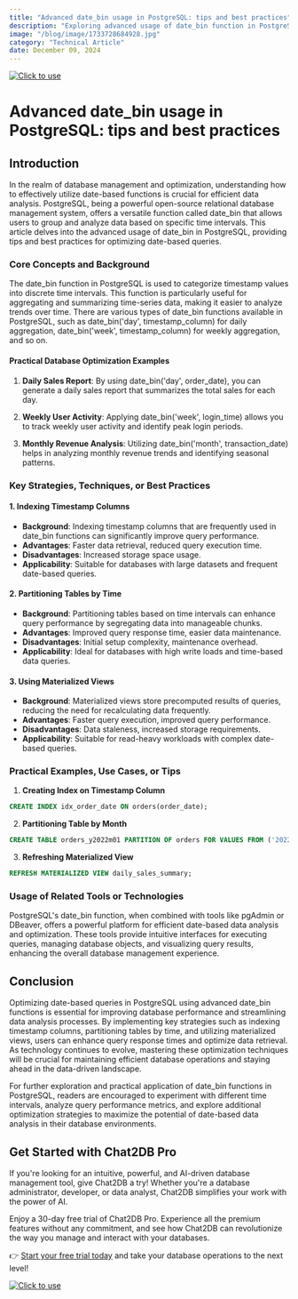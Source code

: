 ```yaml
---
title: "Advanced date_bin usage in PostgreSQL: tips and best practices"
description: "Exploring advanced usage of date_bin function in PostgreSQL for efficient date-based data analysis and optimization."
image: "/blog/image/1733728684928.jpg"
category: "Technical Article"
date: December 09, 2024
---
```

[![Click to use](/image/blog/bg/chat2db1.png)](https://app.chat2db.ai/)
# Advanced date_bin usage in PostgreSQL: tips and best practices


<Authors date="December 09, 2024">
  <Author name="Rowan Hill" link="https://chat2db.ai" />
</Authors>

## Introduction

In the realm of database management and optimization, understanding how to effectively utilize date-based functions is crucial for efficient data analysis. PostgreSQL, being a powerful open-source relational database management system, offers a versatile function called date_bin that allows users to group and analyze data based on specific time intervals. This article delves into the advanced usage of date_bin in PostgreSQL, providing tips and best practices for optimizing date-based queries.

### Core Concepts and Background

The date_bin function in PostgreSQL is used to categorize timestamp values into discrete time intervals. This function is particularly useful for aggregating and summarizing time-series data, making it easier to analyze trends over time. There are various types of date_bin functions available in PostgreSQL, such as date_bin('day', timestamp_column) for daily aggregation, date_bin('week', timestamp_column) for weekly aggregation, and so on.

#### Practical Database Optimization Examples

1. **Daily Sales Report**: By using date_bin('day', order_date), you can generate a daily sales report that summarizes the total sales for each day.

2. **Weekly User Activity**: Applying date_bin('week', login_time) allows you to track weekly user activity and identify peak login periods.

3. **Monthly Revenue Analysis**: Utilizing date_bin('month', transaction_date) helps in analyzing monthly revenue trends and identifying seasonal patterns.

### Key Strategies, Techniques, or Best Practices

#### 1. Indexing Timestamp Columns

- **Background**: Indexing timestamp columns that are frequently used in date_bin functions can significantly improve query performance.
- **Advantages**: Faster data retrieval, reduced query execution time.
- **Disadvantages**: Increased storage space usage.
- **Applicability**: Suitable for databases with large datasets and frequent date-based queries.

#### 2. Partitioning Tables by Time

- **Background**: Partitioning tables based on time intervals can enhance query performance by segregating data into manageable chunks.
- **Advantages**: Improved query response time, easier data maintenance.
- **Disadvantages**: Initial setup complexity, maintenance overhead.
- **Applicability**: Ideal for databases with high write loads and time-based data queries.

#### 3. Using Materialized Views

- **Background**: Materialized views store precomputed results of queries, reducing the need for recalculating data frequently.
- **Advantages**: Faster query execution, improved query performance.
- **Disadvantages**: Data staleness, increased storage requirements.
- **Applicability**: Suitable for read-heavy workloads with complex date-based queries.

### Practical Examples, Use Cases, or Tips

1. **Creating Index on Timestamp Column**

```sql
CREATE INDEX idx_order_date ON orders(order_date);
```

2. **Partitioning Table by Month**

```sql
CREATE TABLE orders_y2022m01 PARTITION OF orders FOR VALUES FROM ('2022-01-01') TO ('2022-01-31');
```

3. **Refreshing Materialized View**

```sql
REFRESH MATERIALIZED VIEW daily_sales_summary;
```

### Usage of Related Tools or Technologies

PostgreSQL's date_bin function, when combined with tools like pgAdmin or DBeaver, offers a powerful platform for efficient date-based data analysis and optimization. These tools provide intuitive interfaces for executing queries, managing database objects, and visualizing query results, enhancing the overall database management experience.

## Conclusion

Optimizing date-based queries in PostgreSQL using advanced date_bin functions is essential for improving database performance and streamlining data analysis processes. By implementing key strategies such as indexing timestamp columns, partitioning tables by time, and utilizing materialized views, users can enhance query response times and optimize data retrieval. As technology continues to evolve, mastering these optimization techniques will be crucial for maintaining efficient database operations and staying ahead in the data-driven landscape.

For further exploration and practical application of date_bin functions in PostgreSQL, readers are encouraged to experiment with different time intervals, analyze query performance metrics, and explore additional optimization strategies to maximize the potential of date-based data analysis in their database environments.

## Get Started with Chat2DB Pro

If you're looking for an intuitive, powerful, and AI-driven database management tool, give Chat2DB a try! Whether you're a database administrator, developer, or data analyst, Chat2DB simplifies your work with the power of AI.

Enjoy a 30-day free trial of Chat2DB Pro. Experience all the premium features without any commitment, and see how Chat2DB can revolutionize the way you manage and interact with your databases.

👉 [Start your free trial today](https://app.chat2db.ai/) and take your database operations to the next level!

[![Click to use](/image/blog/bg/chat2db.jpg)](https://app.chat2db.ai/)